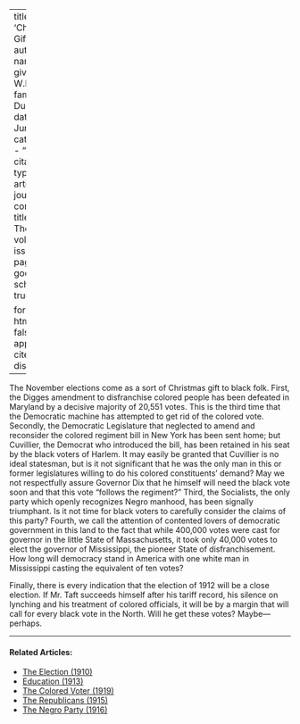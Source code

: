 
---
title: 'Christmas Gift'
author:
  - name:
      given: W.E.B.
      family: Du Bois
date: Jun. 1911
categories: 
  - ""
citation: 
  type: article-journal
  container-title: The Crisis
  volume: 3
  issue: 2
  page: 68
google-scholar: true

format:
  html:
    toc: false
    appendix-cite-as: display
---



The November elections come as a sort of Christmas gift to black folk. First, the Digges amendment to disfranchise colored people has been defeated in Maryland by a decisive majority of 20,551 votes. This is the third time that the Democratic machine has attempted to get rid of the colored vote. Secondly, the Democratic Legislature that neglected to amend and reconsider the colored regiment bill in New York has been sent home; but Cuvillier, the Democrat who introduced the bill, has been retained in his seat by the black voters of Harlem. It may easily be granted that Cuvillier is no ideal statesman, but is it not significant that he was the only man in this or former legislatures willing to do his colored constituents' demand? May we not respectfully assure Governor Dix that he himself will need the black vote soon and that this vote "follows the regiment?" Third, the Socialists, the only party which openly recognizes Negro manhood, has been signally triumphant. Is it not time for black voters to carefully consider the claims of this party? Fourth, we call the attention of contented lovers of democratic government in this land to the fact that while 400,000 votes were cast for governor in the little State of Massachusetts, it took only 40,000 votes to elect the governor of Mississippi, the pioneer State of disfranchisement. How long will democracy stand in America with one white man in Mississippi casting the equivalent of ten votes?

Finally, there is every indication that the election of 1912 will be a close election. If Mr. Taft succeeds himself after his tariff record, his silence on lynching and his treatment of colored officials, it will be by a margin that will call for every black vote in the North. Will he get these votes? Maybe---perhaps.

<!-- Similar articles start here -->

<hr>
#### Related Articles:

* [The Election (1910)](/Volumes/01/02/election.html)
* [Education (1913)](/Volumes/06/02/democrats.html)
* [The Colored Voter (1919)](/Volumes/17/01/colored_voter.html)
* [The Republicans (1915)](/Volumes/10/01/the_republicans.html)
* [The Negro Party (1916)](/Volumes/12/06/negro_party.html)

<!-- Similar articles end here -->